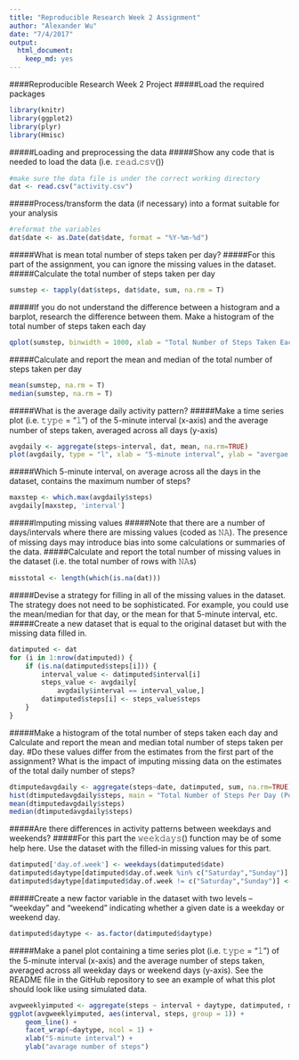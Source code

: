 ```yaml
---
title: "Reproducible Research Week 2 Assignment"
author: "Alexander Wu"
date: "7/4/2017"
output: 
  html_document: 
    keep_md: yes
---
```

####Reproducible Research Week 2 Project
#####Load the required packages
```r
library(knitr)
library(ggplot2)
library(plyr)
library(Hmisc)
```
#####Loading and preprocessing the data
#####Show any code that is needed to load the data (i.e. 𝚛𝚎𝚊𝚍.𝚌𝚜𝚟())
```r
#make sure the data file is under the correct working directory 
dat <- read.csv("activity.csv")
```
#####Process/transform the data (if necessary) into a format suitable for your analysis
```r
#reformat the variables
dat$date <- as.Date(dat$date, format = "%Y-%m-%d")
```
#####What is mean total number of steps taken per day?
#####For this part of the assignment, you can ignore the missing values in the dataset.
#####Calculate the total number of steps taken per day
```r
sumstep <- tapply(dat$steps, dat$date, sum, na.rm = T)
```
#####If you do not understand the difference between a histogram and a barplot, research the difference between them. Make a histogram of the total number of steps taken each day
```r
qplot(sumstep, binwidth = 1000, xlab = "Total Number of Steps Taken Each Day")
```

#####Calculate and report the mean and median of the total number of steps taken per day
```r
mean(sumstep, na.rm = T)
median(sumstep, na.rm = T)
```
#####What is the average daily activity pattern?
#####Make a time series plot (i.e. 𝚝𝚢𝚙𝚎 = "𝚕") of the 5-minute interval (x-axis) and the average number of steps taken, averaged across all days (y-axis)
```r
avgdaily <- aggregate(steps~interval, dat, mean, na.rm=TRUE)
plot(avgdaily, type = "l", xlab = "5-minute interval", ylab = "avergae number of steps taken")
```

#####Which 5-minute interval, on average across all the days in the dataset, contains the maximum number of steps?
```r
maxstep <- which.max(avgdaily$steps)
avgdaily[maxstep, 'interval']
```
#####Imputing missing values
#####Note that there are a number of days/intervals where there are missing values (coded as 𝙽𝙰). The presence of missing days may introduce bias into some calculations or summaries of the data.
#####Calculate and report the total number of missing values in the dataset (i.e. the total number of rows with 𝙽𝙰s)
```r
misstotal <- length(which(is.na(dat)))
```
#####Devise a strategy for filling in all of the missing values in the dataset. The strategy does not need to be sophisticated. For example, you could use the mean/median for that day, or the mean for that 5-minute interval, etc.
#####Create a new dataset that is equal to the original dataset but with the missing data filled in.
```r
datimputed <- dat
for (i in 1:nrow(datimputed)) {
    if (is.na(datimputed$steps[i])) {
        interval_value <- datimputed$interval[i]
        steps_value <- avgdaily[
            avgdaily$interval == interval_value,]
        datimputed$steps[i] <- steps_value$steps
    }
}
```
#####Make a histogram of the total number of steps taken each day and Calculate and report the mean and median total number of steps taken per day. #Do these values differ from the estimates from the first part of the assignment? What is the impact of imputing missing data on the estimates of the total daily number of steps?
```r
dtimputedavgdaily <- aggregate(steps~date, datimputed, sum, na.rm=TRUE)
hist(dtimputedavgdaily$steps, main = "Total Number of Steps Per Day (Post-Imputation)",xlab = "Total Number of Steps Taken Each Day")
mean(dtimputedavgdaily$steps)
median(dtimputedavgdaily$steps)
```
#####Are there differences in activity patterns between weekdays and weekends?
#####For this part the 𝚠𝚎𝚎𝚔𝚍𝚊𝚢𝚜() function may be of some help here. Use the dataset with the filled-in missing values for this part.
```r
datimputed['day.of.week'] <- weekdays(datimputed$date)
datimputed$daytype[datimputed$day.of.week %in% c("Saturday","Sunday")] <- "weekend"
datimputed$daytype[datimputed$day.of.week != c("Saturday","Sunday")] <- "weekday"
```
#####Create a new factor variable in the dataset with two levels – “weekday” and “weekend” indicating whether a given date is a weekday or weekend day.
```r
datimputed$daytype <- as.factor(datimputed$daytype)
```
#####Make a panel plot containing a time series plot (i.e. 𝚝𝚢𝚙𝚎 = "𝚕") of the 5-minute interval (x-axis) and the average number of steps taken, averaged across all weekday days or weekend days (y-axis). See the README file in the GitHub repository to see an example of what this plot should look like using simulated data.
```r
avgweeklyimputed <- aggregate(steps ~ interval + daytype, datimputed, mean)
ggplot(avgweeklyimputed, aes(interval, steps, group = 1)) + 
    geom_line() + 
    facet_wrap(~daytype, ncol = 1) +
    xlab("5-minute interval") + 
    ylab("avarage number of steps")
```